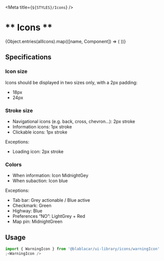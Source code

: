 

<Meta title={`${STYLES}/Icons`} />

# ** Icons **

<Canvas>
  <IconGallery>
    {Object.entries(allIcons).map(([name, Component]) => (
      <IconItem name={name}>
        <Component />
      </IconItem>
    ))}
  </IconGallery>
</Canvas>

## Specifications

### Icon size

Icons should be displayed in two sizes only, with a 2px padding:

- 18px
- 24px

### Stroke size

- Navigational icons (e.g. back, cross, chevron…): 2px stroke
- Information icons: 1px stroke
- Clickable icons: 1px stroke

Exceptions:

- Loading icon: 2px stroke

### Colors

- When information: Icon MidnightGey
- When subaction: Icon blue

Exceptions:

- Tab bar: Grey actionable / Blue active
- Checkmark: Green
- Highway: Blue
- Preferences “NO”: LightGrey + Red
- Map pin: MidnightGreen

## Usage

```js
import { WarningIcon } from '@blablacar/ui-library/icons/warningIcon'
;<WarningIcon />
```

<ArgsTable of={BaseIcon} />
